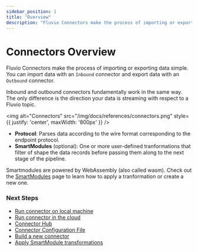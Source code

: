 ```yaml
---
sidebar_position: 1
title: "Overview"
description: "Fluvio Connectors make the process of importing or exporting data simple"
---
```


# Connectors Overview 

Fluvio Connectors make the process of importing or exporting data simple.
You can import data with an `Inbound` connector and export data with an `Outbound` connector.

Inbound and outbound connectors fundamentally work in the same way. The only difference is the direction your data is streaming with respect to a Fluvio topic.

<img
  alt="Connectors"
  src="/img/docs/references/connectors.png"
  style={{ justify: 'center', maxWidth: '800px' }}
/>


- **Protocol**: Parses data according to the wire format corresponding to the endpoint protocol.
- **SmartModules** (optional): One or more user-defined tranformations that filter of shape the data records before passing them along to the next stage of the pipeline.

Smartmodules are powered by WebAssembly (also called wasm). Check out the [SmartModules] page to learn how to apply a tranformation or create a new one.


### Next Steps

* [Run connector on local machine]
* [Run connector in the cloud]
* [Connector Hub]
* [Connector Configuration File]
* [Build a new connector]
* [Apply SmartModule transformations]



[SmartModules]: smartmodules/introduction.mdx
[Run connector on local machine]: ./run-local.mdx
[Run connector in the cloud]: ./run-cloud.mdx
[Connector Hub]: hub/connectors/index.md
[Connector Configuration File]: ./configuration.mdx
[Build a new connector]: ./developers/overview.mdx
[Apply SmartModule transformations]: smartmodules/introduction.mdx

